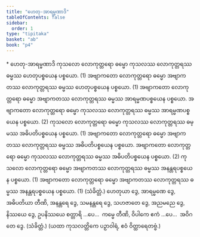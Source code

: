 ```yaml
---
title: "ဟေတု-အာရမ္မဏာဒိ"
tableOfContents: false
sidebar:
  order: 1
type: "tipitaka"
basket: "ab"
book: "p4"
---
```



<DynamicBreadcrumb />

<Paragraph type="center" book="p4">
* ဟေတု-အာရမ္မဏာဒိ
</Paragraph>

<Division number="39" book="p4" e="ch" v="39" p="612">

<Paragraph number="1196" book="p4">
ကုသလော လောကုတ္တရော ဓမ္မော ကုသလဿ လောကုတ္တရဿ ဓမ္မဿ ဟေတုပစ္စယေန ပစ္စယော. (1)
</Paragraph>

<Paragraph number="1197" book="p4">
အဗျာကတော လောကုတ္တရော ဓမ္မော အဗျာကတဿ လောကုတ္တရဿ ဓမ္မဿ ဟေတုပစ္စယေန ပစ္စယော. (1)
</Paragraph>

<Paragraph number="1198" book="p4">
အဗျာကတော လောကုတ္တရော ဓမ္မော အဗျာကတဿ လောကုတ္တရဿ ဓမ္မဿ အာရမ္မဏပစ္စယေန ပစ္စယော. အဗျာကတော လောကုတ္တရော ဓမ္မော ကုသလဿ လောကုတ္တရဿ ဓမ္မဿ အာရမ္မဏပစ္စယေန ပစ္စယော. (2)
</Paragraph>

<Paragraph number="1199" book="p4">
ကုသလော လောကုတ္တရော ဓမ္မော ကုသလဿ လောကုတ္တရဿ ဓမ္မဿ အဓိပတိပစ္စယေန ပစ္စယော. (1)
</Paragraph>

<Paragraph number="1200" book="p4">
အဗျာကတော လောကုတ္တရော ဓမ္မော အဗျာကတဿ လောကုတ္တရဿ ဓမ္မဿ အဓိပတိပစ္စယေန ပစ္စယော. အဗျာကတော လောကုတ္တရော ဓမ္မော ကုသလဿ လောကုတ္တရဿ ဓမ္မဿ အဓိပတိပစ္စယေန ပစ္စယော. (2)
</Paragraph>

<Paragraph number="1201" book="p4">
ကုသလော လောကုတ္တရော ဓမ္မော အဗျာကတဿ လောကုတ္တရဿ ဓမ္မဿ အနန္တရပစ္စယေန ပစ္စယော. (1)
</Paragraph>

<Paragraph number="1202" book="p4">
အဗျာကတော လောကုတ္တရော ဓမ္မော အဗျာကတဿ လောကုတ္တရဿ ဓမ္မဿ အနန္တရပစ္စယေန ပစ္စယော. (1) (သံခိတ္တံ.)
</Paragraph>

</Division>
<Division number="40" book="p4" e="ch" v="39" p="612">

<Paragraph number="1203" book="p4">
ဟေတုယာ ဒွေ, အာရမ္မဏေ ဒွေ, အဓိပတိယာ တီဏိ, အနန္တရေ ဒွေ, သမနန္တရေ ဒွေ, သဟဇာတေ ဒွေ, အညမညေ ဒွေ, နိဿယေ ဒွေ, ဥပနိဿယေ စတ္တာရိ …ပေ…  ကမ္မေ တီဏိ, ဝိပါကေ ဧကံ …ပေ…  အဝိဂတေ ဒွေ. (သံခိတ္တံ.)
</Paragraph>

<Paragraph number="1204" book="p4">
(ယထာ ကုသလတ္တိကေ ပဉှာဝါရံ, ဧဝံ ဝိတ္ထာရေတဗ္ဗံ.)
</Paragraph>
</Division>